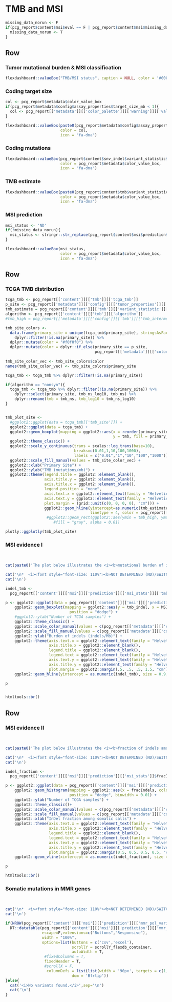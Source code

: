 TMB and MSI
================================================================== 

```r
missing_data_norun <- F
if(pcg_report$content$msi$eval == F | pcg_report$content$msi$missing_data == T){
  missing_data_norun <- T
}
```

Row
-------------------------------------

### Tumor mutational burden & MSI classification

```r
flexdashboard::valueBox("TMB/MSI status", caption = NULL, color = '#000000', icon = NULL)
```

### Coding target size

```r
col <- pcg_report$metadata$color_value_box
if(pcg_report$metadata$config$assay_properties$target_size_mb < 1){
  col <- pcg_report[['metadata']][['color_palette']][['warning']][['values']][1]
}

flexdashboard::valueBox(paste0(pcg_report$metadata$config$assay_properties$target_size_mb," Mb"),
                        color = col,
                        icon = "fa-dna")
```

### Coding mutations

```r
flexdashboard::valueBox(pcg_report$content$snv_indel$variant_statistic$n_coding,
                        color = pcg_report$metadata$color_value_box,
                        icon = "fa-dna")
```


### TMB estimate

```r
flexdashboard::valueBox(paste0(pcg_report$content$tmb$variant_statistic$tmb_estimate," mut/Mb"), 
                        color = pcg_report$metadata$color_value_box,
                        icon = "fa-dna")
```

### MSI prediction

```r

msi_status <- 'ND'
if(!missing_data_norun){
  msi_status <- stringr::str_replace(pcg_report$content$msi$prediction$msi_stats$vb,"MSI status:\n","")
}

flexdashboard::valueBox(msi_status, 
                        color = pcg_report$metadata$color_value_box,
                        icon = "fa-dna")
```


Row {data-height=500}
-------------------------------------

### TCGA TMB distribution {data-width=500 data-padding=15}

```r
tcga_tmb <- pcg_report[['content']][['tmb']][['tcga_tmb']]
p_site <- pcg_report[['metadata']][['config']][['tumor_properties']][['tumor_type']]
tmb_estimate = pcg_report[['content']][['tmb']][['variant_statistic']][['tmb_estimate']]
algorithm <- pcg_report[['content']][['tmb']][['algorithm']]
#tmb_high = pcg_report[['metadata']][['config']][['tmb']][['tmb_intermediate_limit']]

tmb_site_colors <- 
  data.frame(primary_site = unique(tcga_tmb$primary_site), stringsAsFactors = F) %>%
    dplyr::filter(!is.na(primary_site)) %>%
  dplyr::mutate(color = "#f0f0f0") %>%
  dplyr::mutate(color = dplyr::if_else(primary_site == p_site,
                                       pcg_report[['metadata']][['color_palette']][['tier']][['values']][1], color))
  
tmb_site_color_vec <- tmb_site_colors$color
names(tmb_site_color_vec) <- tmb_site_colors$primary_site

tcga_tmb <- tcga_tmb %>% dplyr::filter(!is.na(primary_site))

if(algorithm == "nonsyn"){
  tcga_tmb <- tcga_tmb %>% dplyr::filter(!is.na(primary_site)) %>%
    dplyr::select(primary_site, tmb_ns_log10, tmb_ns) %>%
    dplyr::rename(tmb = tmb_ns, tmb_log10 = tmb_ns_log10)
}


tmb_plot_site <-
  #ggplot2::ggplot(data = tcga_tmb[['tmb_site']]) +
  ggplot2::ggplot(data = tcga_tmb) +
  ggplot2::geom_boxplot(mapping = ggplot2::aes(x = reorder(primary_site, tmb_log10, FUN=median), 
                                               y = tmb, fill = primary_site), outlier.size = 0.2) +
  ggplot2::theme_classic() +
  ggplot2::scale_y_continuous(trans = scales::log_trans(base=10), 
                              breaks=c(0.01,1,10,100,1000),
                              labels = c("0.01","1","10","100","1000")) +
  ggplot2::scale_fill_manual(values = tmb_site_color_vec) +
  ggplot2::xlab("Primary Site") +
  ggplot2::ylab("TMB (mutations/mb)") +
  ggplot2::theme(legend.title = ggplot2::element_blank(),
                 axis.title.y = ggplot2::element_blank(),
                 axis.title.x = ggplot2::element_blank(),
                 legend.position = "none",
                 axis.text.x = ggplot2::element_text(family = "Helvetica", angle = 55, vjust=0.5, size = 10),
                 axis.text.y = ggplot2::element_text(family = "Helvetica", size = 10),
                 plot.margin = (grid::unit(c(0, 0, 0, 0), "cm"))) + 
                 ggplot2::geom_hline(yintercept=as.numeric(tmb_estimate), size=0.9, 
                                     linetype = 4, color = pcg_report[['metadata']][['color_palette']][['tier']][['values']][1])
                  #ggplot2::geom_rect(ggplot2::aes(ymin = tmb_high, ymax = 1020, xmin = -Inf, xmax = Inf),
                     #fill = "gray", alpha = 0.01)

plotly::ggplotly(tmb_plot_site)
```

### MSI evidence I {data-width=500 data-padding=15}

<br>


```r

cat(paste0('The plot below illustrates the <i><b>mutational burden of indels</b></i> in ',pcg_report$metadata$sample_name,' (black dashed line) along with the distribution in TCGA samples for samples with known MSI status ( <i>MSI.H</i> = high microsatellite instability, <i>MSS</i> = microsatellite stable):'))
```

```r
cat('\n*  <i><font style="font-size: 110%"><b>NOT DETERMINED (ND)/SWITCHED OFF</b> - evaluated for tumor-control WGS/WES assays only</i></font>', sep = '\n')
cat('\n')
```
    
  
```r
indel_tmb <- 
  pcg_report[['content']][['msi']][['prediction']][['msi_stats']][['tmb_indel']]

p <- ggplot2::ggplot(data = pcg_report[['content']][['msi']][['prediction']][['tcga_dataset']]) +
    ggplot2::geom_boxplot(mapping = ggplot2::aes(y = tmb_indel, x = MSI_status, color = MSI_status, fill = MSI_status),
                            position = "dodge") +
    #ggplot2::ylab("Number of TCGA samples") +
    ggplot2::theme_classic() +
    ggplot2::scale_color_manual(values = c(pcg_report[['metadata']][['color_palette']][['tier']][['values']][2], pcg_report[['metadata']][['color_palette']][['tier']][['values']][1])) +
    ggplot2::scale_fill_manual(values = c(pcg_report[['metadata']][['color_palette']][['tier']][['values']][2], pcg_report[['metadata']][['color_palette']][['tier']][['values']][1])) +
    ggplot2::ylab("Burden of indels (indels/Mb)") +
    ggplot2::theme(axis.text.x = ggplot2::element_text(family = "Helvetica", size = 11),
                   axis.title.x = ggplot2::element_blank(),
                   legend.title = ggplot2::element_blank(),
                   legend.text = ggplot2::element_text(family = "Helvetica", size = 11),
                   axis.text.y = ggplot2::element_text(family = "Helvetica", size = 11),
                   axis.title.y = ggplot2::element_text(family = "Helvetica", size = 11, vjust = 1.5),
                   plot.margin = ggplot2::margin(.5, .5, .5, 1.5, "cm")) +
    ggplot2::geom_hline(yintercept = as.numeric(indel_tmb), size = 0.9, linetype = "dashed")

p


htmltools::br()
```

Row
-------------------------------------

### MSI evidence II {data-width=500 data-padding=15}

<br>


```r

cat(paste0('The plot below illustrates the <i><b>fraction of indels among all calls</b></i> in ',pcg_report$metadata$sample_name, '(black dashed line) along with the distribution in TCGA for samples with known MSI status ( <i>MSI.H</i> = high microsatellite instability, <i>MSS</i> = microsatellite stable):'))

```

```r
cat('\n*  <i><font style="font-size: 110%"><b>NOT DETERMINED (ND)/SWITCHED OFF</b> - evaluated for tumor-control WGS/WES assays only</i></font>', sep = '\n')
cat('\n')
```

```r

indel_fraction <- 
  pcg_report[['content']][['msi']][['prediction']][['msi_stats']]$fracIndels

p <- ggplot2::ggplot(data = pcg_report[['content']][['msi']][['prediction']][['tcga_dataset']]) +
    ggplot2::geom_histogram(mapping = ggplot2::aes(x = fracIndels, color = MSI_status, fill = MSI_status),
                            position = "dodge", binwidth = 0.01) +
    ggplot2::ylab("Number of TCGA samples") +
    ggplot2::theme_classic()+ 
    ggplot2::scale_color_manual(values = c(pcg_report[['metadata']][['color_palette']][['tier']][['values']][2], pcg_report[['metadata']][['color_palette']][['tier']][['values']][1])) +
    ggplot2::scale_fill_manual(values = c(pcg_report[['metadata']][['color_palette']][['tier']][['values']][2], pcg_report[['metadata']][['color_palette']][['tier']][['values']][1])) +
    ggplot2::xlab("InDel fraction among somatic calls") +
    ggplot2::theme(axis.text.x = ggplot2::element_text(family = "Helvetica", size = 11),
                   axis.title.x = ggplot2::element_text(family = "Helvetica", size = 11),
                   legend.title = ggplot2::element_blank(),
                   legend.text = ggplot2::element_text(family = "Helvetica", size = 11),
                   axis.text.y = ggplot2::element_text(family = "Helvetica", size = 11),
                   axis.title.y = ggplot2::element_text(family = "Helvetica", size = 11, vjust = 1.5),
                   plot.margin = ggplot2::margin(0.5, 0.5, 0.5, 0.5, "cm")) +
    ggplot2::geom_vline(xintercept = as.numeric(indel_fraction), size = 0.9, linetype = "dashed")

p

htmltools::br()
```

### Somatic mutations in MMR genes {data-width=500 data-padding=20}

<br>


```r
cat('\n*  <i><font style="font-size: 110%"><b>NOT DETERMINED (ND)/SWITCHED OFF</b> - evaluated for tumor-control WGS/WES assays only</i></font>', sep = '\n')
cat('\n')
```


```r
if(NROW(pcg_report[['content']][['msi']][['prediction']][['mmr_pol_variants']]) > 0){
  DT::datatable(pcg_report[['content']][['msi']][['prediction']][['mmr_pol_variants']], 
                escape=F,extensions=c("Buttons","Responsive"), 
                width = "100%",
                options=list(buttons = c('csv','excel'), 
                             scrollY = scrollY_flexdb_container, 
                             autoWidth = T, 
                 #fixedColumns = T,
                 fixedHeader = T,
                 #scrollX = F,
                  columnDefs = list(list(width = '90px', targets = c(1,2,3,4,5))),
                             dom = 'Bfrtip'))
}else{
  cat('<i>No variants found.</i>',sep='\n')
  cat('\n')
}
```
<br><br>
